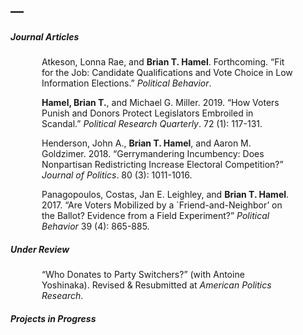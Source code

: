 ---
---

<link rel="stylesheet" href="styles.css" type="text/css">
<link rel="stylesheet" href="academicons-1.8.6/css/academicons.css" type="text/css">

##### Journal Articles

<p style="margin-left:50px; margin-right:50px;">
Atkeson, Lonna Rae, and **Brian T. Hamel**. Forthcoming. “Fit for the Job: Candidate Qualifications and Vote Choice in Low Information Elections.” *Political Behavior*.
</p>

<p style="margin-left:50px; margin-right:50px;">
**Hamel, Brian T.**, and Michael G. Miller. 2019. “How Voters Punish and Donors Protect Legislators Embroiled in Scandal.” *Political Research Quarterly*. 72 (1): 117-131.
</p>

<p style="margin-left:50px; margin-right:50px;">
Henderson, John A., **Brian T. Hamel**, and Aaron M. Goldzimer. 2018. "Gerrymandering Incumbency: Does Nonpartisan Redistricting Increase Electoral Competition?" *Journal of Politics*. 80 (3): 1011-1016.
</p>

<p style="margin-left:50px; margin-right:50px;">
Panagopoulos, Costas, Jan E. Leighley, and **Brian T. Hamel**. 2017. "Are Voters Mobilized by a `Friend-and-Neighbor' on the Ballot? Evidence from a Field Experiment?" *Political Behavior* 39 (4): 865-885.
</p>

##### Under Review

<p style="margin-left:50px; margin-right:50px;">
"Who Donates to Party Switchers?" (with Antoine Yoshinaka). Revised & Resubmitted at *American Politics Research*.
</p>

##### Projects in Progress


